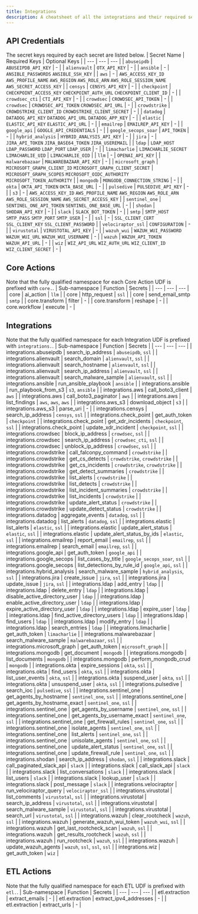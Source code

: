 ```yaml
---
title: Integrations
description: A cheatsheet of all the integrations and their required secrets.
---
```

## API Credentials
The secret keys required by each secret are listed below.
| Secret Name | Required Keys | Optional Keys |
| --- | --- | --- |
| `abuseipdb` | `ABUSEIPDB_API_KEY` | - |
| `alienvault` | `OTX_API_KEY` | - |
| `ansible` | - | `ANSIBLE_PASSWORDS` `ANSIBLE_SSH_KEY` |
| `aws` | - | `AWS_ACCESS_KEY_ID` `AWS_PROFILE_NAME` `AWS_REGION` `AWS_ROLE_ARN` `AWS_ROLE_SESSION_NAME` `AWS_SECRET_ACCESS_KEY` |
| `censys` | `CENSYS_API_KEY` | - |
| `checkpoint` | `CHECKPOINT_ACCESS_KEY` `CHECKPOINT_AUTH_URL` `CHECKPOINT_CLIENT_ID` | - |
| `crowdsec_cti` | `CTI_API_KEY` | - |
| `crowdsec` | `CROWDSEC_API_TOKEN` | - |
| `crowdsec` | `CROWDSEC_API_TOKEN` `CROWDSEC_API_URL` | - |
| `crowdstrike` | `CROWDSTRIKE_CLIENT_ID` `CROWDSTRIKE_CLIENT_SECRET` | - |
| `datadog` | `DATADOG_API_KEY` `DATADOG_API_URL` `DATADOG_APP_KEY` | - |
| `elastic` | `ELASTIC_API_KEY` `ELASTIC_API_URL` | - |
| `emailrep` | `EMAILREP_API_KEY` | - |
| `google_api` | `GOOGLE_API_CREDENTIALS` | - |
| `google_secops_soar` | `API_TOKEN` | - |
| `hybrid_analysis` | `HYBRID_ANALYSIS_API_KEY` | - |
| `jira` | - | `JIRA_API_TOKEN` `JIRA_BASE64_TOKEN` `JIRA_USEREMAIL` |
| `ldap` | `LDAP_HOST` `LDAP_PASSWORD` `LDAP_PORT` `LDAP_USER` | - |
| `limacharlie` | `LIMACHARLIE_SECRET` `LIMACHARLIE_UID` | `LIMACHARLIE_OID` |
| `llm` | - | `OPENAI_API_KEY` |
| `malwarebazaar` | `MALWAREBAZAAR_API_KEY` | - |
| `microsoft_graph` | `MICROSOFT_GRAPH_CLIENT_ID` `MICROSOFT_GRAPH_CLIENT_SECRET` | `MICROSOFT_GRAPH_SCOPES` `MICROSOFT_OIDC_AUTHORITY` `MICROSOFT_TOKEN_AUTHORITY` |
| `mongodb` | `MONGODB_CONNECTION_STRING` | - |
| `okta` | `OKTA_API_TOKEN` `OKTA_BASE_URL` | - |
| `pulsedive` | `PULSEDIVE_API_KEY` | - |
| `s3` | - | `AWS_ACCESS_KEY_ID` `AWS_PROFILE_NAME` `AWS_REGION` `AWS_ROLE_ARN` `AWS_ROLE_SESSION_NAME` `AWS_SECRET_ACCESS_KEY` |
| `sentinel_one` | `SENTINEL_ONE_API_TOKEN` `SENTINEL_ONE_BASE_URL` | - |
| `shodan` | `SHODAN_API_KEY` | - |
| `slack` | `SLACK_BOT_TOKEN` | - |
| `smtp` | `SMTP_HOST` `SMTP_PASS` `SMTP_PORT` `SMTP_USER` | - |
| `ssl` | - | `SSL_CLIENT_CERT` `SSL_CLIENT_KEY` `SSL_CLIENT_PASSWORD` |
| `velociraptor_ssl` | `CONFIGURATION` | - |
| `virustotal` | `VIRUSTOTAL_API_KEY` | - |
| `wazuh_wui` | `WAZUH_WUI_PASSWORD` `WAZUH_WUI_URL` `WAZUH_WUI_USERNAME` | - |
| `wazuh` | `WAZUH_API_TOKEN` `WAZUH_API_URL` | - |
| `wiz` | `WIZ_API_URL` `WIZ_AUTH_URL` `WIZ_CLIENT_ID` `WIZ_CLIENT_SECRET` | - |

## Core Actions
Note that the fully qualified namespace for each Core Action UDF is prefixed with `core.`.
| Sub-namespace | Function | Secrets |
| --- | --- | --- |
| core | ai_action | `llm` |
| core | http_request | `ssl` |
| core | send_email_smtp | `smtp` |
| core.transform | filter | - |
| core.transform | reshape | - |
| core.workflow | execute | - |

## Integrations
Note that the fully qualified namespace for each Integration UDF is prefixed with `integrations.`.
| Sub-namespace | Function | Secrets |
| --- | --- | --- |
| integrations.abuseipdb | search_ip_address | `abuseipdb`, `ssl` |
| integrations.alienvault | search_domain | `alienvault`, `ssl` |
| integrations.alienvault | search_hostname | `alienvault`, `ssl` |
| integrations.alienvault | search_ip_address | `alienvault`, `ssl` |
| integrations.alienvault | search_malware_sample | `alienvault`, `ssl` |
| integrations.ansible | run_ansible_playbook | `ansible` |
| integrations.ansible | run_playbook_from_s3 | `s3`, `ansible` |
| integrations.aws | call_boto3_client | `aws` |
| integrations.aws | call_boto3_paginator | `aws` |
| integrations.aws | list_findings | `aws`, `aws`, `aws` |
| integrations.aws_s3 | download_object | `s3` |
| integrations.aws_s3 | parse_uri | - |
| integrations.censys | search_ip_address | `censys`, `ssl` |
| integrations.check_point | get_auth_token | `checkpoint` |
| integrations.check_point | get_xdr_incidents | `checkpoint`, `ssl` |
| integrations.check_point | update_xdr_incident | `checkpoint`, `ssl` |
| integrations.crowdsec | block_ip_address | `crowdsec`, `ssl` |
| integrations.crowdsec | search_ip_address | `crowdsec_cti`, `ssl` |
| integrations.crowdsec | unblock_ip_address | `crowdsec`, `ssl` |
| integrations.crowdstrike | call_falconpy_command | `crowdstrike` |
| integrations.crowdstrike | get_cs_detects | `crowdstrike`, `crowdstrike` |
| integrations.crowdstrike | get_cs_incidents | `crowdstrike`, `crowdstrike` |
| integrations.crowdstrike | get_detect_summaries | `crowdstrike` |
| integrations.crowdstrike | list_alerts | `crowdstrike` |
| integrations.crowdstrike | list_detects | `crowdstrike` |
| integrations.crowdstrike | list_incident_summaries | `crowdstrike` |
| integrations.crowdstrike | list_incidents | `crowdstrike` |
| integrations.crowdstrike | update_alert_status | `crowdstrike` |
| integrations.crowdstrike | update_detect_status | `crowdstrike` |
| integrations.datadog | aggregate_events | `datadog`, `ssl` |
| integrations.datadog | list_alerts | `datadog`, `ssl` |
| integrations.elastic | list_alerts | `elastic`, `ssl` |
| integrations.elastic | update_alert_status | `elastic`, `ssl` |
| integrations.elastic | update_alert_status_by_ids | `elastic`, `ssl` |
| integrations.emailrep | report_email | `emailrep`, `ssl` |
| integrations.emailrep | search_email | `emailrep`, `ssl` |
| integrations.google_api | get_auth_token | `google_api` |
| integrations.google_secops | list_cases_by_title | `google_secops_soar`, `ssl` |
| integrations.google_secops | list_detections_by_rule_id | `google_api`, `ssl` |
| integrations.hybrid_analysis | search_malware_sample | `hybrid_analysis`, `ssl` |
| integrations.jira | create_issue | `jira`, `ssl` |
| integrations.jira | update_issue | `jira`, `ssl` |
| integrations.ldap | add_entry | `ldap` |
| integrations.ldap | delete_entry | `ldap` |
| integrations.ldap | disable_active_directory_user | `ldap` |
| integrations.ldap | enable_active_directory_user | `ldap` |
| integrations.ldap | expire_active_directory_user | `ldap` |
| integrations.ldap | expire_user | `ldap` |
| integrations.ldap | find_active_directory_users | `ldap` |
| integrations.ldap | find_users | `ldap` |
| integrations.ldap | modify_entry | `ldap` |
| integrations.ldap | search_entries | `ldap` |
| integrations.limacharlie | get_auth_token | `limacharlie` |
| integrations.malwarebazaar | search_malware_sample | `malwarebazaar`, `ssl` |
| integrations.microsoft_graph | get_auth_token | `microsoft_graph` |
| integrations.mongodb | get_document | `mongodb` |
| integrations.mongodb | list_documents | `mongodb` |
| integrations.mongodb | perform_mongodb_crud | `mongodb` |
| integrations.okta | expire_sessions | `okta`, `ssl` |
| integrations.okta | find_users | `okta`, `ssl` |
| integrations.okta | list_user_events | `okta`, `ssl` |
| integrations.okta | suspend_user | `okta`, `ssl` |
| integrations.okta | unsuspend_user | `okta`, `ssl` |
| integrations.pulsedive | search_ioc | `pulsedive`, `ssl` |
| integrations.sentinel_one | get_agents_by_hostname | `sentinel_one`, `ssl` |
| integrations.sentinel_one | get_agents_by_hostname_exact | `sentinel_one`, `ssl` |
| integrations.sentinel_one | get_agents_by_username | `sentinel_one`, `ssl` |
| integrations.sentinel_one | get_agents_by_username_exact | `sentinel_one`, `ssl` |
| integrations.sentinel_one | get_firewall_rules | `sentinel_one`, `ssl` |
| integrations.sentinel_one | isolate_agents | `sentinel_one`, `ssl` |
| integrations.sentinel_one | list_alerts | `sentinel_one`, `ssl` |
| integrations.sentinel_one | unisolate_agents | `sentinel_one`, `ssl` |
| integrations.sentinel_one | update_alert_status | `sentinel_one`, `ssl` |
| integrations.sentinel_one | update_firewall_rule | `sentinel_one`, `ssl` |
| integrations.shodan | search_ip_address | `shodan`, `ssl` |
| integrations.slack | call_paginated_slack_api | `slack` |
| integrations.slack | call_slack_api | `slack` |
| integrations.slack | list_conversations | `slack` |
| integrations.slack | list_users | `slack` |
| integrations.slack | lookup_user | `slack` |
| integrations.slack | post_message | `slack` |
| integrations.velociraptor | run_velociraptor_query | `velociraptor_ssl` |
| integrations.virustotal | list_comments | `virustotal`, `ssl` |
| integrations.virustotal | search_ip_address | `virustotal`, `ssl` |
| integrations.virustotal | search_malware_sample | `virustotal`, `ssl` |
| integrations.virustotal | search_url | `virustotal`, `ssl` |
| integrations.wazuh | clear_rootcheck | `wazuh`, `ssl` |
| integrations.wazuh | generate_wazuh_wui_token | `wazuh_wui`, `ssl` |
| integrations.wazuh | get_last_rootcheck_scan | `wazuh`, `ssl` |
| integrations.wazuh | get_results_rootcheck | `wazuh`, `ssl` |
| integrations.wazuh | run_rootcheck | `wazuh`, `ssl` |
| integrations.wazuh | update_wazuh_agents | `wazuh`, `ssl`, `ssl`, `ssl` |
| integrations.wiz | get_auth_token | `wiz` |

## ETL Actions
Note that the fully qualified namespace for each ETL UDF is prefixed with `etl.`.
| Sub-namespace | Function | Secrets |
| --- | --- | --- |
| etl.extraction | extract_emails | - |
| etl.extraction | extract_ipv4_addresses | - |
| etl.extraction | extract_urls | - |
